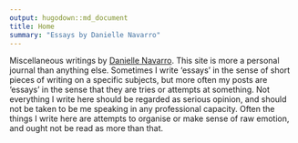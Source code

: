 ```yaml
---
output: hugodown::md_document
title: Home
summary: "Essays by Danielle Navarro"
---
```


Miscellaneous writings by [Danielle Navarro](https://djnavarro.net). This site is more a personal journal than anything else. Sometimes I write ‘essays’ in the sense of short pieces of writing on a specific subjects, but more often my posts are ‘essays’ in the sense that they are tries or attempts at something. Not everything I write here should be regarded as serious opinion, and should not be taken to be me speaking in any professional capacity. Often the things I write here are attempts to organise or make sense of raw emotion, and ought not be read as more than that. 

